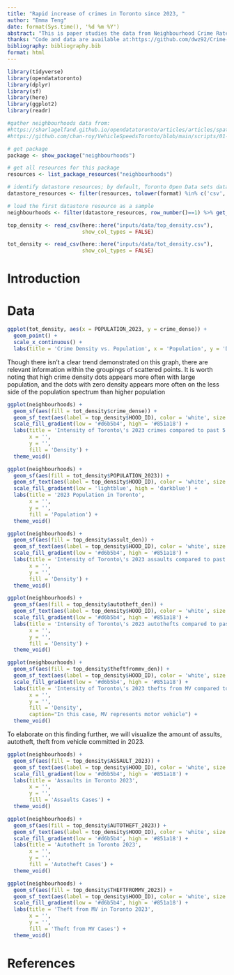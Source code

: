 ```yaml
---
title: "Rapid increase of crimes in Toronto since 2023, "
author: "Emma Teng"
date: format(Sys.time(), '%d %m %Y')
abstract: "This is paper studies the data from Neighbourhood Crime Rates on opendatatoronto, and provides a visualization of historical data."
thanks: "Code and data are available at:https://github.com/dwz92/Crime-In-Toronto"
bibliography: bibliography.bib
format: html
---
```


```r
library(tidyverse)
library(opendatatoronto)
library(dplyr)
library(sf)
library(here)
library(ggplot2)
library(readr)

#gather neighbourhoods data from: 
#https://sharlagelfand.github.io/opendatatoronto/articles/articles/spatial_data.html
#https://github.com/chan-roy/VehicleSpeedsToronto/blob/main/scripts/01-data_cleaning.R

# get package
package <- show_package("neighbourhoods")

# get all resources for this package
resources <- list_package_resources("neighbourhoods")

# identify datastore resources; by default, Toronto Open Data sets datastore resource format to CSV for non-geospatial and GeoJSON for geospatial resources
datastore_resources <- filter(resources, tolower(format) %in% c('csv', 'geojson'))

# load the first datastore resource as a sample
neighbourhoods <- filter(datastore_resources, row_number()==1) %>% get_resource()

top_density <- read_csv(here::here("inputs/data/top_density.csv"),
                        show_col_types = FALSE)

tot_density <- read_csv(here::here("inputs/data/tot_density.csv"),
                        show_col_types = FALSE)
```


# Introduction

# Data

```r
                        
ggplot(tot_density, aes(x = POPULATION_2023, y = crime_dense)) + 
  geom_point() +
  scale_x_continuous() +
  labs(title = 'Crime Density vs. Population', x = 'Population', y = 'Density')
```

Though there isn't a clear trend demonstrated on this graph, there are relevant information within the groupings of scattered points. It is worth noting that high crime density dots appears more often with large population, and the dots with zero density appears more often on the less side of the population spectrum than higher population

```r

ggplot(neighbourhoods) +
  geom_sf(aes(fill = tot_density$crime_dense)) +
  geom_sf_text(aes(label = top_density$HOOD_ID), color = 'white', size = 2) +
  scale_fill_gradient(low = '#d6b5b4', high = '#851a18') +
  labs(title = 'Intensity of Toronto\'s 2023 crimes compared to past 5 years',
       x = '', 
       y = '', 
       fill = 'Density') +
  theme_void()

```

```r

ggplot(neighbourhoods) +
  geom_sf(aes(fill = tot_density$POPULATION_2023)) +
  geom_sf_text(aes(label = top_density$HOOD_ID), color = 'white', size = 2) +
  scale_fill_gradient(low = 'lightblue', high = 'darkblue') +
  labs(title = '2023 Population in Toronto',
       x = '', 
       y = '', 
       fill = 'Population') +
  theme_void()

```




```r

ggplot(neighbourhoods) +
  geom_sf(aes(fill = top_density$assult_den)) +
  geom_sf_text(aes(label = top_density$HOOD_ID), color = 'white', size = 2) +
  scale_fill_gradient(low = '#d6b5b4', high = '#851a18') +
  labs(title = 'Intensity of Toronto\'s 2023 assaults compared to past 5 years',
       x = '', 
       y = '', 
       fill = 'Density') +
  theme_void()
```

```r

ggplot(neighbourhoods) +
  geom_sf(aes(fill = top_density$autotheft_den)) +
  geom_sf_text(aes(label = top_density$HOOD_ID), color = 'white', size = 2) +
  scale_fill_gradient(low = '#d6b5b4', high = '#851a18') +
  labs(title = 'Intensity of Toronto\'s 2023 autothefts compared to past 5 years',
       x = '', 
       y = '', 
       fill = 'Density') +
  theme_void()
```

```r

ggplot(neighbourhoods) +
  geom_sf(aes(fill = top_density$theftfrommv_den)) +
  geom_sf_text(aes(label = top_density$HOOD_ID), color = 'white', size = 2) +
  scale_fill_gradient(low = '#d6b5b4', high = '#851a18') +
  labs(title = 'Intensity of Toronto\'s 2023 thefts from MV compared to past 5 years',
       x = '', 
       y = '', 
       fill = 'Density',
       caption="In this case, MV represents motor vehicle") +
  theme_void()
```


To elaborate on this finding further, we will visualize the amount of assults, autotheft, theft from vehicle committed in 2023.


```r
ggplot(neighbourhoods) +
  geom_sf(aes(fill = top_density$ASSAULT_2023)) +
  geom_sf_text(aes(label = top_density$HOOD_ID), color = 'white', size = 2) +
  scale_fill_gradient(low = '#d6b5b4', high = '#851a18') +
  labs(title = 'Assaults in Toronto 2023',
       x = '', 
       y = '', 
       fill = 'Assaults Cases') +
  theme_void()
```

```r
ggplot(neighbourhoods) +
  geom_sf(aes(fill = top_density$AUTOTHEFT_2023)) +
  geom_sf_text(aes(label = top_density$HOOD_ID), color = 'white', size = 2) +
  scale_fill_gradient(low = '#d6b5b4', high = '#851a18') +
  labs(title = 'Autotheft in Toronto 2023',
       x = '', 
       y = '', 
       fill = 'Autotheft Cases') +
  theme_void()
```

```r
ggplot(neighbourhoods) +
  geom_sf(aes(fill = top_density$THEFTFROMMV_2023)) +
  geom_sf_text(aes(label = top_density$HOOD_ID), color = 'white', size = 2) +
  scale_fill_gradient(low = '#d6b5b4', high = '#851a18') +
  labs(title = 'Theft from MV in Toronto 2023',
       x = '', 
       y = '', 
       fill = 'Theft from MV Cases') +
  theme_void()
```



# References

